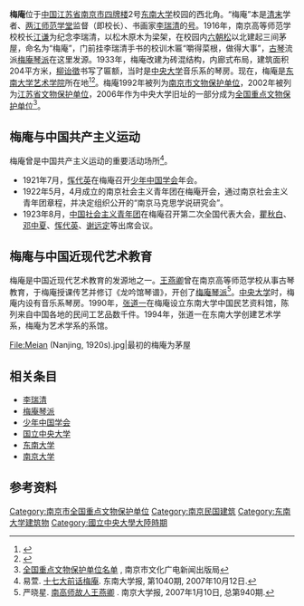 {{coord|32.057|N|118.791|E|display=title}}
{{文物保护单位
| 级别 = 全国
| 名称 = 中央大学旧址
| 子项 = 梅庵
| 图片 = [[File:MeiAn.jpg|220px]]<br>梅庵
| 编号 = 6-932
| 分类 = 近现代重要史迹及代表性建筑
| 时代 = 1933年
| 所在 = [[江苏省|江苏省]][[南京市|南京市]]
| 登录 = 2006年
| Cat = 南京市全国重点文物保护单位
}}

'''梅庵'''位于[[中国|中国]][[江苏省|江苏省]][[南京市|南京市]][[四牌楼_(南京)|四牌楼]]2号[[东南大学|东南大学]]校园的西北角。“梅庵”本是[[清朝|清末]]学者、[[两江师范学堂|两江师范学堂]]监督（即校长）、书画家[[李瑞清|李瑞清]]的[[号|号]]。1916年，南京高等师范学校校长[[江谦|江谦]]为纪念李瑞清，以松木原木为梁架，在校园内[[六朝松|六朝松]]以北建起三间茅屋，命名为“梅庵”，门前挂李瑞清手书的校训木匾“嚼得菜根，做得大事”，[[古琴|古琴]]流派[[梅庵琴派|梅庵琴派]]在这里发源。1933年，梅庵改建为砖混结构，内廊式布局，建筑面积204平方米，[[柳诒徵|柳诒徵]]书写了匾额，当时是[[國立中央大學_(南京)|中央大学]]音乐系的琴房。现在，梅庵是[[东南大学|东南大学]][[东南大学艺术学院|艺术学院]]所在地<ref>{{cite web|title=原中央大学梅庵|url=http://www.jllib.cn:8080/c/njmb/b/82182799|publisher=南京民国建筑专辑|accessdate=2009-06-12}}{{dead link|date=2018年3月 |bot=InternetArchiveBot |fix-attempted=yes }}</ref><ref>{{cite web|title=梅庵|url=http://splxq.seu.edu.cn/s/122/t/67/p/1/c/830/d/982/list.htm|publisher=东南大学|accessdate=2009-06-12|deadurl=yes|archiveurl=https://web.archive.org/web/20091121144716/http://splxq.seu.edu.cn/s/122/t/67/p/1/c/830/d/982/list.htm|archivedate=2009-11-21}}</ref>。梅庵1992年被列为[[南京市文物保护单位|南京市文物保护单位]]，2002年被列为[[江苏省文物保护单位|江苏省文物保护单位]]，2006年作为中央大学旧址的一部分成为[[全国重点文物保护单位|全国重点文物保护单位]]<ref>[http://www.njwgx.gov.cn/www/njwgx/whyc2-mb_a391104122775.htm 全国重点文物保护单位名单] {{webarchive|url=https://web.archive.org/web/20120510024937/http://www.njwgx.gov.cn/www/njwgx/whyc2-mb_a391104122775.htm |date=2012-05-10 }}, 南京市文化广电新闻出版局</ref>。

==梅庵与中国共产主义运动==
梅庵曾是中国共产主义运动的重要活动场所<ref>易萱. [http://www2.seu.edu.cn/~xcb/ddb/1040/news0401.htm 十七大前话梅庵]{{dead link|date=2018年3月 |bot=InternetArchiveBot |fix-attempted=yes }}. 东南大学报, 第1040期, 2007年10月12日.</ref>。
* 1921年7月，[[恽代英|恽代英]]在梅庵召开[[少年中国学会|少年中国学会]]年会。
* 1922年5月，4月成立的南京社会主义青年团在梅庵开会，通过南京社会主义青年团章程，并决定组织公开的“南京马克思学说研究会”。
* 1923年8月，[[中国社会主义青年团|中国社会主义青年团]]在梅庵召开第二次全国代表大会，[[瞿秋白|瞿秋白]]、[[邓中夏|邓中夏]]、[[恽代英|恽代英]]、[[谢远定|谢远定]]等出席会议。

==梅庵与中国近现代艺术教育==
梅庵是中国近现代艺术教育的发源地之一。[[王燕卿|王燕卿]]曾在南京高等师范学校从事古琴教育，于梅庵授课传艺并修订《龙吟馆琴谱》，开创了[[梅庵琴派|梅庵琴派]]<ref>严晓星. [http://xiaobao.nju.edu.cn/showarticle.php?articleid=10531 南高师故人王燕卿] {{Wayback|url=http://xiaobao.nju.edu.cn/showarticle.php?articleid=10531 |date=20160304091446 }}. 南京大学报, 2007年1月10日, 总第940期.</ref>。[[国立中央大学|中央大学]]时，梅庵内设有音乐系琴房。1990年，[[张道一|张道一]]在梅庵设立东南大学中国民艺资料馆，陈列来自中国各地的民间工艺品数千件。1994年，张道一在东南大学创建艺术学系，梅庵为艺术学系的系馆。

<gallery>
File:Meian (Nanjing, 1920s).jpg|最初的梅庵为茅屋
</gallery>

==相关条目==
* [[李瑞清|李瑞清]]
* [[梅庵琴派|梅庵琴派]]
* [[少年中国学会|少年中国学会]]
* [[国立中央大学|国立中央大学]]
* [[东南大学|东南大学]]
* [[南京大学|南京大学]]

==参考资料==
{{Reflist}}

{{江苏全国重点文物保护单位|nocat}}
[[Category:南京市全国重点文物保护单位|Category:南京市全国重点文物保护单位]]
[[Category:南京民国建筑|Category:南京民国建筑]]
[[Category:东南大学建筑物|Category:东南大学建筑物]]
[[Category:國立中央大學大陸時期|Category:國立中央大學大陸時期]]